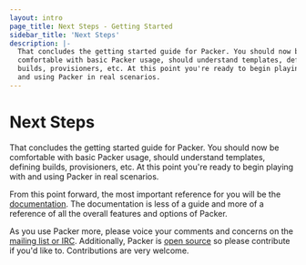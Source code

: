 ```yaml
---
layout: intro
page_title: Next Steps - Getting Started
sidebar_title: 'Next Steps'
description: |-
  That concludes the getting started guide for Packer. You should now be
  comfortable with basic Packer usage, should understand templates, defining
  builds, provisioners, etc. At this point you're ready to begin playing with
  and using Packer in real scenarios.
---
```


# Next Steps

That concludes the getting started guide for Packer. You should now be
comfortable with basic Packer usage, should understand templates, defining
builds, provisioners, etc. At this point you're ready to begin playing with and
using Packer in real scenarios.

From this point forward, the most important reference for you will be the
[documentation](/docs). The documentation is less of a guide and more of a
reference of all the overall features and options of Packer.

As you use Packer more, please voice your comments and concerns on the [mailing
list or IRC](/community). Additionally, Packer is [open
source](https://github.com/hashicorp/packer) so please contribute if you'd like
to. Contributions are very welcome.
